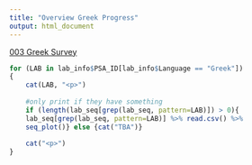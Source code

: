 ```yaml
---
title: "Overview Greek Progress"
output: html_document
---
```


[003 Greek Survey](http://unf.co1.qualtrics.com/jfe/form/SV_eRsPzaFSS4fLKeN?Q_Language=EL)

```r

for (LAB in lab_info$PSA_ID[lab_info$Language == "Greek"])
{
    cat(LAB, "<p>")
    
    #only print if they have something 
    if (length(lab_seq[grep(lab_seq, pattern=LAB)]) > 0){
    lab_seq[grep(lab_seq, pattern=LAB)] %>% read.csv() %>%
    seq_plot()} else {cat("TBA")}
    
    cat("<p>")
}

```